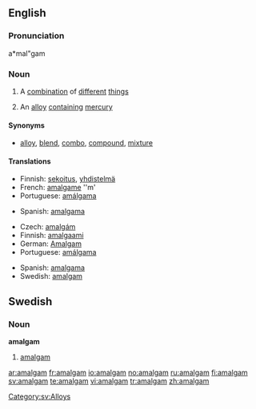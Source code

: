 {{see|Amalgam}}
==English==
{{wikipedia}}
===Pronunciation===
a*mal"gam

===Noun===
{{en-noun|pl=amalgams}}

# A [[combination]] of [[different]] [[thing]]s
#{{metallurgy}} An [[alloy]] [[contain]]ing [[mercury]]

====Synonyms====
* [[alloy]], [[blend]], [[combo]], [[compound]], [[mixture]]

====Translations====
{{trans-top|a combination of things}}
*Finnish: [[sekoitus]], [[yhdistelmä]]
*French: [[amalgame]] ''m'
*Portuguese: [[amálgama]] {{c}}
{{trans-mid}}
*Spanish: [[amalgama]] {{f}}
{{trans-bottom}}

{{trans-top|alloy containing mercury}}
*Czech: [[amalgám]] {{m}}
*Finnish: [[amalgaami]]
*German: [[Amalgam]] {{n}}
*Portuguese: [[amálgama]] {{c}}
{{trans-mid}}
*Spanish: [[amalgama]] {{f}}
*Swedish: [[#Swedish|amalgam]] {{n}}
{{trans-bottom}}

==Swedish==
===Noun===
{{sv-noun-unc-irreg-n|2=amalgamet}}
'''amalgam''' {{n}}
#[[#English|amalgam]]

[[Category:sv:Alloys]]

[[ar:amalgam]]
[[fr:amalgam]]
[[io:amalgam]]
[[no:amalgam]]
[[ru:amalgam]]
[[fi:amalgam]]
[[sv:amalgam]]
[[te:amalgam]]
[[vi:amalgam]]
[[tr:amalgam]]
[[zh:amalgam]]